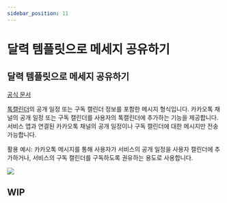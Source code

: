```yaml
---
sidebar_position: 11
---
```


# 달력 템플릿으로 메세지 공유하기
## 달력 템플릿으로 메세지 공유하기

[공식 문서](https://developers.kakao.com/docs/latest/ko/message/android-link#create-message)

[톡캘린더](https://developers.kakao.com/docs/latest/ko/talkcalendar/common)의 공개 일정 또는 구독 캘린더 정보를 포함한 메시지 형식입니다. 카카오톡 채널의 공개 일정 또는 구독 캘린더를 사용자의 톡캘린더에 추가하는 기능을 제공합니다. 서비스 앱과 연결된 카카오톡 채널의 공개 일정이나 구독 캘린더에 대한 메시지만 전송 가능합니다.

활용 예시: 카카오톡 메시지를 통해 사용자가 서비스의 공개 일정을 사용자 캘린더에 추가하거나, 서비스의 구독 캘린더를 구독하도록 권유하는 용도로 사용합니다.

![](https://raw.githubusercontent.com/mym0404/image-archive/master/202404220340125.webp)

## WIP
